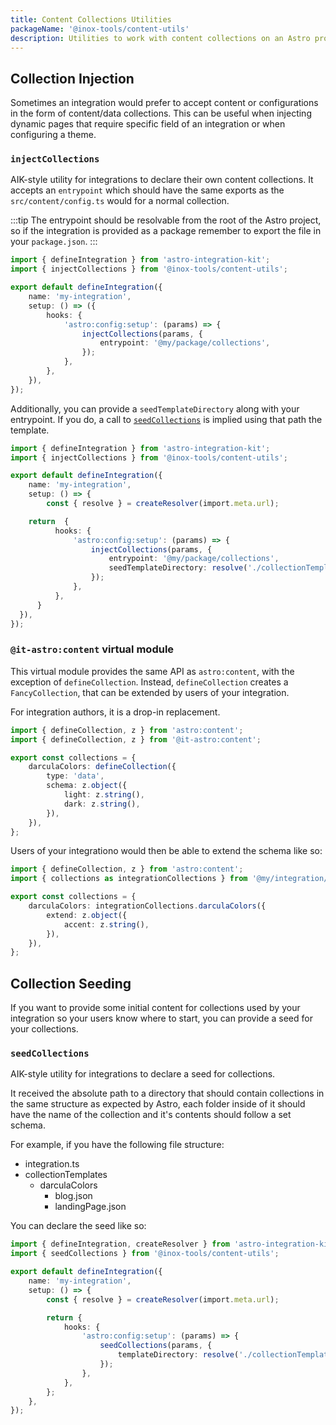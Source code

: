 ```yaml
---
title: Content Collections Utilities
packageName: '@inox-tools/content-utils'
description: Utilities to work with content collections on an Astro project from an integration or library.
---
```


## Collection Injection

Sometimes an integration would prefer to accept content or configurations in the form of content/data collections.
This can be useful when injecting dynamic pages that require specific field of an integration or when configuring a theme.

### `injectCollections`

AIK-style utility for integrations to declare their own content collections.
It accepts an `entrypoint` which should have the same exports as the `src/content/config.ts` would for a normal collection.

:::tip
The entrypoint should be resolvable from the root of the Astro project, so if the integration is provided as a package remember to export the file in your `package.json`.
:::

```ts title="integration.ts"
import { defineIntegration } from 'astro-integration-kit';
import { injectCollections } from '@inox-tools/content-utils';

export default defineIntegration({
	name: 'my-integration',
	setup: () => ({
		hooks: {
			'astro:config:setup': (params) => {
				injectCollections(params, {
					entrypoint: '@my/package/collections',
				});
			},
		},
	}),
});
```

Additionally, you can provide a `seedTemplateDirectory` along with your entrypoint. If you do, a call to [`seedCollections`](#seedcollections) is implied using that path the template.

```ts title="integration.ts"
import { defineIntegration } from 'astro-integration-kit';
import { injectCollections } from '@inox-tools/content-utils';

export default defineIntegration({
	name: 'my-integration',
	setup: () => {
		const { resolve } = createResolver(import.meta.url);

    return  {
		  hooks: {
			  'astro:config:setup': (params) => {
				  injectCollections(params, {
					  entrypoint: '@my/package/collections',
					  seedTemplateDirectory: resolve('./collectionTemplates'),
				  });
			  },
		  },
	  }
  }),
});
```

### `@it-astro:content` virtual module

This virtual module provides the same API as `astro:content`, with the exception of `defineCollection`. Instead, `defineCollection` creates a `FancyCollection`, that can be extended by users of your integration.

For integration authors, it is a drop-in replacement.

```ts title="integration/collection.ts" del={1} ins={2}
import { defineCollection, z } from 'astro:content';
import { defineCollection, z } from '@it-astro:content';

export const collections = {
	darculaColors: defineCollection({
		type: 'data',
		schema: z.object({
			light: z.string(),
			dark: z.string(),
		}),
	}),
};
```

Users of your integrationo would then be able to extend the schema like so:

```ts title="src/content/config.ts"
import { defineCollection, z } from 'astro:content';
import { collections as integrationCollections } from '@my/integration/collections';

export const collections = {
	darculaColors: integrationCollections.darculaColors({
		extend: z.object({
			accent: z.string(),
		}),
	}),
};
```

## Collection Seeding

If you want to provide some initial content for collections used by your integration so your users know where to start, you can provide a seed for your collections.

### `seedCollections`

AIK-style utility for integrations to declare a seed for collections.

It received the absolute path to a directory that should contain collections in the same structure as expected by Astro, each folder inside of it should have the name of the collection and it's contents should follow a set schema.

For example, if you have the following file structure:


<FileTree>

- integration.ts
- collectionTemplates
  - darculaColors
    - blog.json
    - landingPage.json

</FileTree>

You can declare the seed like so:

```ts title="integration.ts"
import { defineIntegration, createResolver } from 'astro-integration-kit';
import { seedCollections } from '@inox-tools/content-utils';

export default defineIntegration({
	name: 'my-integration',
	setup: () => {
		const { resolve } = createResolver(import.meta.url);

		return {
			hooks: {
				'astro:config:setup': (params) => {
					seedCollections(params, {
						templateDirectory: resolve('./collectionTemplates'),
					});
				},
			},
		};
	},
});
```
